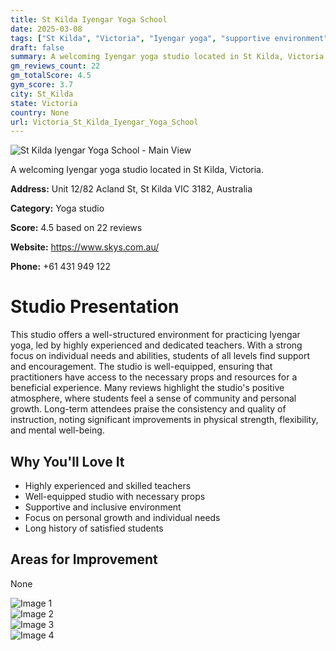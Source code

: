 ```yaml
---
title: St Kilda Iyengar Yoga School
date: 2025-03-08
tags: ["St Kilda", "Victoria", "Iyengar yoga", "supportive environment", "community", "St Kilda"]  
draft: false
summary: A welcoming Iyengar yoga studio located in St Kilda, Victoria.
gm_reviews_count: 22
gm_totalScore: 4.5
gym_score: 3.7
city: St_Kilda
state: Victoria
country: None
url: Victoria_St_Kilda_Iyengar_Yoga_School
---
```


<div className="aspect-[16/9] relative my-8">
  <img 
    src="https://lh5.googleusercontent.com/p/AF1QipMKT1ocP0VSCkiXjjFarzm1iYYq8lFzCkGKdtR4=w1920-h1080-k-no"
    alt="St Kilda Iyengar Yoga School - Main View"
    className="object-cover absolute inset-0 w-full h-full rounded-lg"
  />
</div>

A welcoming Iyengar yoga studio located in St Kilda, Victoria.

**Address:** Unit 12/82 Acland St, St Kilda VIC 3182, Australia

**Category:** Yoga studio

**Score:** 4.5 based on 22 reviews

**Website:** https://www.skys.com.au/

**Phone:** +61 431 949 122

# Studio Presentation

This studio offers a well-structured environment for practicing Iyengar yoga, led by highly experienced and dedicated teachers. With a strong focus on individual needs and abilities, students of all levels find support and encouragement. The studio is well-equipped, ensuring that practitioners have access to the necessary props and resources for a beneficial experience. Many reviews highlight the studio's positive atmosphere, where students feel a sense of community and personal growth. Long-term attendees praise the consistency and quality of instruction, noting significant improvements in physical strength, flexibility, and mental well-being.

## Why You'll Love It

- Highly experienced and skilled teachers
- Well-equipped studio with necessary props
- Supportive and inclusive environment
- Focus on personal growth and individual needs
- Long history of satisfied students

## Areas for Improvement

None

<div className="grid grid-cols-1 xl:grid-cols-2 gap-4 my-8">
<div className="aspect-[4/3] relative"><img src="https://lh5.googleusercontent.com/p/AF1QipMbTGLs86QOAZsEnBXHAxamCH6TaibONyZWKiKu=w1920-h1080-k-no" alt="Image 1" className="object-cover absolute inset-0 w-full h-full rounded-lg" /></div>
<div className="aspect-[4/3] relative"><img src="https://lh5.googleusercontent.com/p/AF1QipOzJL1elzF0dWZ4JiPpGKfN4tINapZQCJG_ipBg=w1920-h1080-k-no" alt="Image 2" className="object-cover absolute inset-0 w-full h-full rounded-lg" /></div>
<div className="aspect-[4/3] relative"><img src="https://lh5.googleusercontent.com/p/AF1QipO8kxpzo0BVqxFlrPADWJi0kA6H5Pq4xI5q_RLE=w1920-h1080-k-no" alt="Image 3" className="object-cover absolute inset-0 w-full h-full rounded-lg" /></div>
<div className="aspect-[4/3] relative"><img src="https://lh5.googleusercontent.com/p/AF1QipN7HLg1kFSEEE2lQo6RlzB-vVyAhON5MuyHu6R_=w1920-h1080-k-no" alt="Image 4" className="object-cover absolute inset-0 w-full h-full rounded-lg" /></div>
</div>